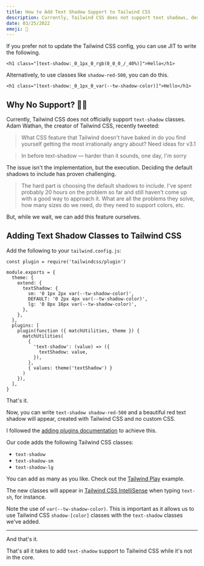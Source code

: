 ```yaml
---
title: How to Add Text Shadow Support to Tailwind CSS
description: Currently, Tailwind CSS does not support text shadows, despite being a highly requested feature. This guide shows you how to add it yourself.
date: 03/25/2022
emoji: 👤
---
```


If you prefer not to update the Tailwind CSS config, you can use JIT to write the following.

```
<h1 class="[text-shadow:_0_1px_0_rgb(0_0_0_/_40%)]">Hello</h1>
```

Alternatively, to use classes like `shadow-red-500`, you can do this.

```
<h1 class="[text-shadow:_0_1px_0_var(--tw-shadow-color)]">Hello</h1>
```

## Why No Support? 🤷‍♂️

Currently, Tailwind CSS does not officially support `text-shadow` classes. Adam Wathan, the creator of Tailwind CSS, recently tweeted:

> What CSS feature that Tailwind doesn't have baked in do you find yourself getting the most irrationally angry about? Need ideas for v3.1

> In before text-shadow — harder than it sounds, one day, I'm sorry

The issue isn't the implementation, but the execution. Deciding the default shadows to include has proven challenging.

> The hard part is choosing the default shadows to include. I've spent probably 20 hours on the problem so far and still haven't come up with a good way to approach it. What are all the problems they solve, how many sizes do we need, do they need to support colors, etc.

But, while we wait, we can add this feature ourselves.

## Adding Text Shadow Classes to Tailwind CSS

Add the following to your `tailwind.config.js`:

```
const plugin = require('tailwindcss/plugin')

module.exports = {
  theme: {
    extend: {
      textShadow: {
        sm: '0 1px 2px var(--tw-shadow-color)',
        DEFAULT: '0 2px 4px var(--tw-shadow-color)',
        lg: '0 8px 16px var(--tw-shadow-color)',
      },
    },
  },
  plugins: [
    plugin(function ({ matchUtilities, theme }) {
      matchUtilities(
        {
          'text-shadow': (value) => ({
            textShadow: value,
          }),
        },
        { values: theme('textShadow') }
      )
    }),
  ],
}
```

That's it.

Now, you can write `text-shadow shadow-red-500` and a beautiful red text shadow will appear, created with Tailwind CSS and no custom CSS.

I followed the [adding plugins documentation](https://tailwindcss.com/docs/plugins#adding-utilities) to achieve this.

Our code adds the following Tailwind CSS classes:

- `text-shadow`
- `text-shadow-sm`
- `text-shadow-lg`

You can add as many as you like. Check out the [Tailwind Play](https://play.tailwindcss.com/oniahnu34l) example.

The new classes will appear in [Tailwind CSS IntelliSense](https://tailwindcss.com/docs/editor-setup#intelli-sense-for-vs-code) when typing `text-sh`, for instance.

Note the use of `var(--tw-shadow-color)`. This is important as it allows us to use Tailwind CSS `shadow-[color]` classes with the `text-shadow` classes we've added.

---

And that's it.

That's all it takes to add `text-shadow` support to Tailwind CSS while it's not in the core.
